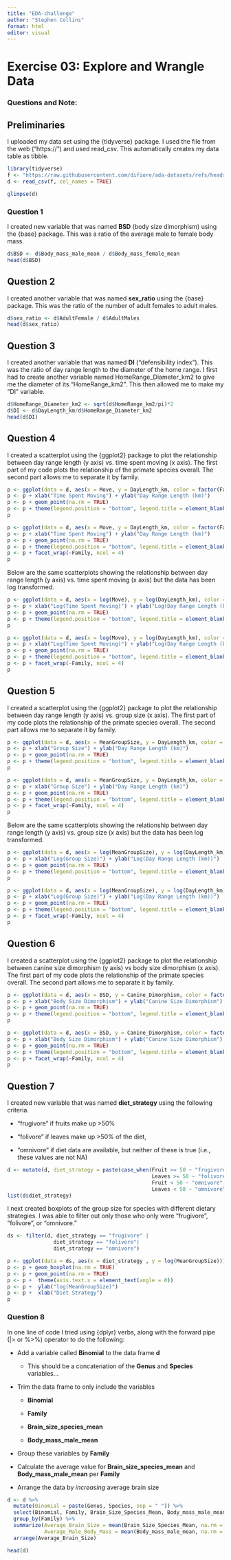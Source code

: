 ```yaml
---
title: "EDA-challenge"
author: "Stephen Collins"
format: html
editor: visual
---
```


# **Exercise 03:** Explore and Wrangle Data

### **Questions and Note:**

## **Preliminaries**

I uploaded my data set using the {tidyverse} package. I used the file from the web ("https://") and used read_csv. This automatically creates my data table as tibble.

```r
library(tidyverse)
f <- "https://raw.githubusercontent.com/difiore/ada-datasets/refs/heads/main/data-wrangling.csv"
d <- read_csv(f, col_names = TRUE)

glimpse(d)
```

### Question 1

I created new variable that was named **BSD** (body size dimorphism) using the {base} package. This was a ratio of the average male to female body mass.

```r
d$BSD <- d$Body_mass_male_mean / d$Body_mass_female_mean
head(d$BSD)
```

## Question 2

I created another variable that was named **sex_ratio** using the {base} package. This was the ratio of the number of adult females to adult males.

```r
d$sex_ratio <- d$AdultFemale / d$AdultMales
head(d$sex_ratio)
```

## Question 3

I created another variable that was named **DI** (“defensibility index”). This was the ratio of day range length to the diameter of the home range. I first had to create another variable named HomeRange_Diameter_km2 to give me the diameter of its "HomeRange_km2". This then allowed me to make my "DI" variable.

```r
d$HomeRange_Diameter_km2 <- sqrt(d$HomeRange_km2/pi)*2
d$DI <- d$DayLength_km/d$HomeRange_Diameter_km2
head(d$DI)
```

## Question 4

I created a scatterplot using the {ggplot2} package to plot the relationship between day range length (y axis) vs. time spent moving (x axis). The first part of my code plots the relationship of the primate species overall. The second part allows me to separate it by family.

```r
p <- ggplot(data = d, aes(x = Move, y = DayLength_km, color = factor(Family)))
p <- p + xlab("Time Spent Moving") + ylab("Day Range Length (km)")
p <- p + geom_point(na.rm = TRUE)
p <- p + theme(legend.position = "bottom", legend.title = element_blank())
p
```

```r
p <- ggplot(data = d, aes(x = Move, y = DayLength_km, color = factor(Family)))
p <- p + xlab("Time Spent Moving") + ylab("Day Range Length (km)")
p <- p + geom_point(na.rm = TRUE)
p <- p + theme(legend.position = "bottom", legend.title = element_blank())
p <- p + facet_wrap(~Family, ncol = 4)
p
```

Below are the same scatterplots showing the relationship between day range length (y axis) vs. time spent moving (x axis) but the data has been log transformed.

```r
p <- ggplot(data = d, aes(x = log(Move), y = log(DayLength_km), color = factor(Family)))
p <- p + xlab("Log(Time Spent Moving)") + ylab("Log(Day Range Length (km))")
p <- p + geom_point(na.rm = TRUE)
p <- p + theme(legend.position = "bottom", legend.title = element_blank())
p
```

```r
p <- ggplot(data = d, aes(x = log(Move), y = log(DayLength_km), color = factor(Family)))
p <- p + xlab("Log(Time Spent Moving)") + ylab("Log(Day Range Length (km))")
p <- p + geom_point(na.rm = TRUE)
p <- p + theme(legend.position = "bottom", legend.title = element_blank())
p <- p + facet_wrap(~Family, ncol = 4)
p
```

## Question 5

I created a scatterplot using the {ggplot2} package to plot the relationship between day range length (y axis) vs. group size (x axis). The first part of my code plots the relationship of the primate species overall. The second part allows me to separate it by family.

```r
p <- ggplot(data = d, aes(x = MeanGroupSize, y = DayLength_km, color = factor(Family)))
p <- p + xlab("Group Size") + ylab("Day Range Length (km)")
p <- p + geom_point(na.rm = TRUE)
p <- p + theme(legend.position = "bottom", legend.title = element_blank())
p
```

```r
p <- ggplot(data = d, aes(x = MeanGroupSize, y = DayLength_km, color = factor(Family)))
p <- p + xlab("Group Size") + ylab("Day Range Length (km)")
p <- p + geom_point(na.rm = TRUE)
p <- p + theme(legend.position = "bottom", legend.title = element_blank())
p <- p + facet_wrap(~Family, ncol = 4)
p
```

Below are the same scatterplots showing the relationship between day range length (y axis) vs. group size (x axis) but the data has been log transformed.

```r
p <- ggplot(data = d, aes(x = log(MeanGroupSize), y = log(DayLength_km), color = factor(Family)))
p <- p + xlab("Log(Group Size)") + ylab("Log(Day Range Length (km))")
p <- p + geom_point(na.rm = TRUE)
p <- p + theme(legend.position = "bottom", legend.title = element_blank())
p
```

```r
p <- ggplot(data = d, aes(x = log(MeanGroupSize), y = log(DayLength_km), color = factor(Family)))
p <- p + xlab("Log(Group Size)") + ylab("Log(Day Range Length (km))")
p <- p + geom_point(na.rm = TRUE)
p <- p + theme(legend.position = "bottom", legend.title = element_blank())
p <- p + facet_wrap(~Family, ncol = 4)
p
```

## Question 6

I created a scatterplot using the {ggplot2} package to plot the relationship between canine size dimorphism (y axis) vs body size dimorphism (x axis). The first part of my code plots the relationship of the primate species overall. The second part allows me to separate it by family.

```r
p <- ggplot(data = d, aes(x = BSD, y = Canine_Dimorphism, color = factor(Family)))
p <- p + xlab("Body Size Dimorphism") + ylab("Canine Size Dimorphism")
p <- p + geom_point(na.rm = TRUE)
p <- p + theme(legend.position = "bottom", legend.title = element_blank())
p
```

```r
p <- ggplot(data = d, aes(x = BSD, y = Canine_Dimorphism, color = factor(Family)))
p <- p + xlab("Body Size Dimorphism") + ylab("Canine Size Dimorphism")
p <- p + geom_point(na.rm = TRUE)
p <- p + theme(legend.position = "bottom", legend.title = element_blank())
p <- p + facet_wrap(~Family, ncol = 4)
p
```

## Question 7

I created new variable that was named **diet_strategy** using the following criteria.

-   "frugivore” if fruits make up \>50%

-   “folivore” if leaves make up \>50% of the diet,

-   “omnivore” if diet data are available, but neither of these is true (i.e., these values are not NA)

```r
d <- mutate(d, diet_strategy = paste(case_when(Fruit >= 50 ~ "frugivore", 
                                               Leaves >= 50 ~ "folivore",
                                               Fruit < 50 ~ "omnivore",
                                               Leaves < 50 ~ "omnivore")))
list(d$diet_strategy)
```

I next created boxplots of the group size for species with different dietary strategies. I was able to filter out only those who only were "frugivore", "folivore", or "omnivore."

```r
ds <- filter(d, diet_strategy == "frugivore" | 
               diet_strategy == "folivore"|
               diet_strategy == "omnivore")

p <- ggplot(data = ds, aes(x = diet_strategy , y = log(MeanGroupSize)))
p <- p + geom_boxplot(na.rm = TRUE)
p <- p + geom_point(na.rm = TRUE)
p <- p +  theme(axis.text.x = element_text(angle = 0))
p <- p +  ylab("log(MeanGroupSize)")
p <- p +  xlab("Diet Strategy")
p
```

### Question 8

In one line of code I tried using {dplyr} verbs, along with the forward pipe (\|\> or %\>%) operator to do the following:

-   Add a variable called **Binomial** to the data frame **d**

    -   This should be a concatenation of the **Genus** and **Species** variables…

-   Trim the data frame to only include the variables

    -   **Binomial**

    -   **Family**

    -   **Brain_size_species_mean**

    -   **Body_mass_male_mean**

-   Group these variables by **Family**

-   Calculate the average value for **Brain_size_species_mean** and **Body_mass_male_mean** per **Family**

-   Arrange the data by *increasing* average brain size

```r
d <- d %>%
  mutate(Binomial = paste(Genus, Species, sep = " ")) %>%
  select(Binomial, Family, Brain_Size_Species_Mean, Body_mass_male_mean) %>%
  group_by(Family) %>%
  summarize(Average_Brain_Size = mean(Brain_Size_Species_Mean, na.rm = TRUE), 
            Average_Male_Body_Mass = mean(Body_mass_male_mean, na.rm = TRUE)) %>%
  arrange(Average_Brain_Size)

head(d)
```
